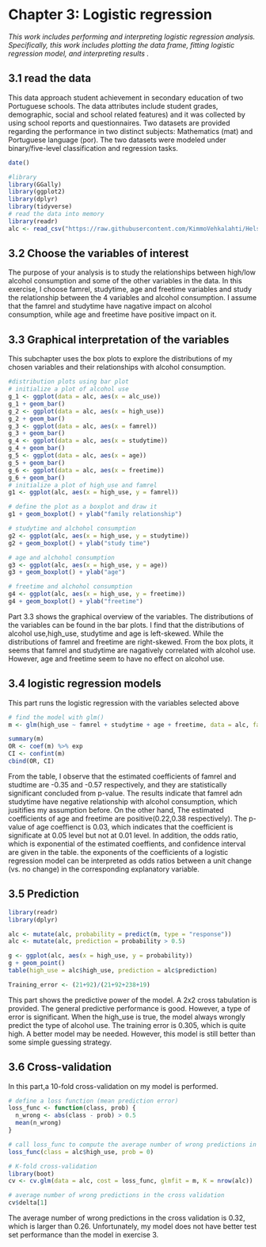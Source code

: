# Chapter 3: Logistic regression

*This work includes performing and interpreting logistic regression analysis. Specifically, this work includes plotting the data frame, fitting logistic regression model, and interpreting results .*

## 3.1 read the data
This data approach student achievement in secondary education of two Portuguese schools. The data attributes include student grades, demographic, social and school related features) and it was collected by using school reports and questionnaires. Two datasets are provided regarding the performance in two distinct subjects: Mathematics (mat) and Portuguese language (por). The two datasets were modeled under binary/five-level classification and regression tasks. 
```r
date()

#library
library(GGally)
library(ggplot2)
library(dplyr)
library(tidyverse)
# read the data into memory
library(readr)
alc <- read_csv("https://raw.githubusercontent.com/KimmoVehkalahti/Helsinki-Open-Data-Science/master/datasets/alc.csv", show_col_types=FALSE)

```
## 3.2 Choose the variables of interest
The purpose of your analysis is to study the relationships between high/low alcohol consumption and some of the other variables in the data. In this exercise, I choose famrel, studytime, age and freetime variables and study the relationship between the 4 variables and alcohol consumption.
I assume that the famrel and studytime have nagative impact on alcohol consumption, while age and freetime have positive impact on it.

## 3.3 Graphical interpretation of the variables
This subchapter uses the box plots to explore the distributions of my chosen variables and their relationships with alcohol consumption.
```r

#distribution plots using bar plot
# initialize a plot of alcohol use
g_1 <- ggplot(data = alc, aes(x = alc_use))
g_1 + geom_bar()
g_2 <- ggplot(data = alc, aes(x = high_use))
g_2 + geom_bar()
g_3 <- ggplot(data = alc, aes(x = famrel))
g_3 + geom_bar()
g_4 <- ggplot(data = alc, aes(x = studytime))
g_4 + geom_bar()
g_5 <- ggplot(data = alc, aes(x = age))
g_5 + geom_bar()
g_6 <- ggplot(data = alc, aes(x = freetime))
g_6 + geom_bar()
# initialize a plot of high_use and famrel
g1 <- ggplot(alc, aes(x = high_use, y = famrel))

# define the plot as a boxplot and draw it
g1 + geom_boxplot() + ylab("family relationship")

# studytime and alchohol consumption
g2 <- ggplot(alc, aes(x = high_use, y = studytime))
g2 + geom_boxplot() + ylab("study time")

# age and alchohol consumption
g3 <- ggplot(alc, aes(x = high_use, y = age))
g3 + geom_boxplot() + ylab("age")

# freetime and alchohol consumption
g4 <- ggplot(alc, aes(x = high_use, y = freetime))
g4 + geom_boxplot() + ylab("freetime")
```

Part 3.3 shows the graphical overview of the variables. The distributions of the variables can be found in the bar plots. I find that the distributions of alcohol use,high_use, studytime and age is left-skewed. While the distributions of famrel and freetime are right-skewed. From the box plots, it seems that famrel and studytime are nagatively correlated with alcohol use. However, age and freetime seem to have no effect on alcohol use.

## 3.4 logistic regression models
This part runs the logistic regression with the variables selected above

```r
# find the model with glm()
m <- glm(high_use ~ famrel + studytime + age + freetime, data = alc, family = "binomial")

summary(m)
OR <- coef(m) %>% exp
CI <- confint(m)
cbind(OR, CI)
```

From the table, I observe that the estimated coefficients of famrel and studtime are -0.35 and -0.57 respectively, and they are statistically significant concluded from p-value. The results indicate that famrel adn studytime have negative relationship with alcohol consumption, which jusitifies my assumption before. On the other hand, The estimated coefficients of age and freetime are positive(0.22,0.38 respectively). The p-value of age coeffienct is 0.03, which indicates that the coefficient is significate at 0.05 level but not at 0.01 level. In addition, the odds ratio, which is exponential of the estimated coeffients, and confidence interval are given in the table. the exponents of the coefficients of a logistic regression model can be interpreted as odds ratios between a unit change (vs. no change) in the corresponding explanatory variable.

## 3.5 Prediction 


```r

library(readr)
library(dplyr)

alc <- mutate(alc, probability = predict(m, type = "response"))
alc <- mutate(alc, prediction = probability > 0.5)

g <- ggplot(alc, aes(x = high_use, y = probability))
g + geom_point() 
table(high_use = alc$high_use, prediction = alc$prediction)

Training_error <- (21+92)/(21+92+238+19)
```

This part shows the predictive power of the model. A 2x2 cross tabulation is provided. The general predictive performance is good. However, a type of error is significant. When the high_use is true, the model always wrongly predict the type of alcohol use. The training error is 0.305, which is quite high. A better model may be needed. However, this model is still better than some simple guessing strategy.

## 3.6 Cross-validation

In this part,a 10-fold cross-validation on my model is performed.

```r

# define a loss function (mean prediction error)
loss_func <- function(class, prob) {
  n_wrong <- abs(class - prob) > 0.5
  mean(n_wrong)
}

# call loss_func to compute the average number of wrong predictions in the (training) data
loss_func(class = alc$high_use, prob = 0)

# K-fold cross-validation
library(boot)
cv <- cv.glm(data = alc, cost = loss_func, glmfit = m, K = nrow(alc))

# average number of wrong predictions in the cross validation
cv$delta[1]
```

 The average number of wrong predictions in the cross validation is 0.32, which is larger than 0.26. Unfortunately, my model does not have better test set performance than the model in exercise 3.